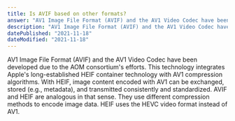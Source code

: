 ```yaml
---
title: Is AVIF based on other formats?
answer: "AV1 Image File Format (AVIF) and the AV1 Video Codec have been developed due to the AOM consortium's efforts. This technology integrates Apple's long-established HEIF container technology with AV1 compression algorithms. With HEIF, image content encoded with AV1 can be exchanged, stored (e.g., metadata), and transmitted consistently and standardized. AVIF and HEIF are analogous in that sense. They use different compression methods to encode image data. HEIF uses the HEVC video format instead of AV1."
description: "AV1 Image File Format (AVIF) and the AV1 Video Codec have been developed due to the AOM consortium's efforts. This technology integrates Apple's long-established HEIF container technology with AV1 compression algorithms. With HEIF, image content encoded with AV1 can be exchanged, stored (e.g., metadata), and transmitted consistently and standardized. AVIF and HEIF are analogous in that sense. They use different compression methods to encode image data. HEIF uses the HEVC video format instead of AV1."
datePublished: "2021-11-18"
dateModified: "2021-11-18"
---
```


AV1 Image File Format (AVIF) and the AV1 Video Codec have been developed due to the AOM consortium's efforts. This technology integrates Apple's long-established HEIF container technology with AV1 compression algorithms. With HEIF, image content encoded with AV1 can be exchanged, stored (e.g., metadata), and transmitted consistently and standardized. AVIF and HEIF are analogous in that sense. They use different compression methods to encode image data. HEIF uses the HEVC video format instead of AV1.
